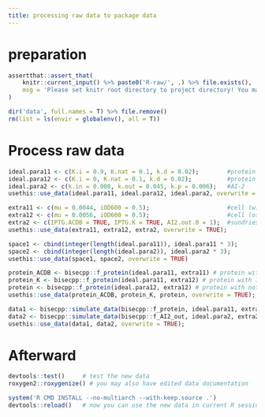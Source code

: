 ```yaml
---
title: processing raw data to package data
---
```


# preparation

```r
assertthat::assert_that(
    knitr::current_input() %>% paste0('R-raw/', .) %>% file.exists(),
    msg = 'Please set knitr root directory to project directory! You may try running `rmarkdown::render("data-raw/data.Rmd")` at project directory or clicking `Knit` button on the top of this document in RStudio.'
)
```

```r
dir('data', full.names = T) %>% file.remove()
rm(list = ls(envir = globalenv(), all = T))
```

# Process raw data


```r
ideal.para11 <- c(K.i = 0.9, K.nat = 0.1, k.d = 0.02);        #protein (with IPTG)
ideal.para12 <- c(K.i = 0, K.nat = 0.1, k.d = 0.02);          #protein (without IPTG)
ideal.para2 <- c(k.in = 0.008, k.out = 0.045, k.p = 0.006);   #AI-2
usethis::use_data(ideal.para11, ideal.para12, ideal.para2, overwrite = TRUE)

extra11 <- c(mu = 0.0044, iOD600 = 0.5);                      #cell (with ACDB)
extra12 <- c(mu = 0.0056, iOD600 = 0.5);                      #cell (others)
extra2 <- c(IPTG.ACDB = TRUE, IPTG.K = TRUE, AI2.out.0 = 1);  #sundries
usethis::use_data(extra11, extra12, extra2, overwrite = TRUE);

space1 <- cbind(integer(length(ideal.para11)), ideal.para11 * 3);
space2 <- cbind(integer(length(ideal.para2)), ideal.para2 * 3);
usethis::use_data(space1, space2, overwrite = TRUE)
```



```r
protein_ACDB <- bisecpp::f_protein(ideal.para11, extra11) # protein with ACDB gene and IPTG
protein_K <- bisecpp::f_protein(ideal.para11, extra12) # protein with IPTG
protein <- bisecpp::f_protein(ideal.para12, extra12) # protein with nothing
usethis::use_data(protein_ACDB, protein_K, protein, overwrite = TRUE);
```


```r
data1 <- bisecpp::simulate_data(bisecpp::f_protein, ideal.para11, extra11, seq(60,240,60));
data2 <- bisecpp::simulate_data(bisecpp::f_AI2_out, ideal.para2, extra2, seq(0,270,30));
usethis::use_data(data1, data2, overwrite = TRUE);
```

# Afterward

```r
devtools::test()     # test the new data
roxygen2::roxygenize() # you may also have edited data documentation

system('R CMD INSTALL --no-multiarch --with-keep.source .')
devtools::reload()   # now you can use the new data in current R session 
```




